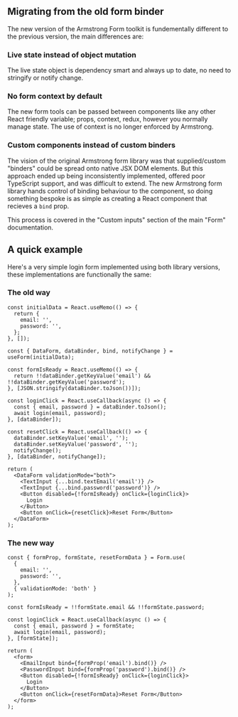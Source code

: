 
<Meta title="Migration Guides/Form Hook" />

## Migrating from the old form binder

The new version of the Armstrong Form toolkit is fundementally different to the previous version, the main differences are:

### Live state instead of object mutation

The live state object is dependency smart and always up to date, no need to stringify or notify change.

### No form context by default

The new form tools can be passed between components like any other React friendly variable; props, context, redux, however you normally manage state. The use of context is no longer enforced by Armstrong.

### Custom components instead of custom binders

The vision of the original Armstrong form library was that supplied/custom "binders" could be spread onto native JSX DOM elements. But this approach ended up being inconsistently implemented, offered poor TypeScript support, and was difficult to extend. The new Armstrong form library hands control of binding behaviour to the component, so doing something bespoke is as simple as creating a React component that recieves a `bind` prop.

This process is covered in the "Custom inputs" section of the main "Form" documentation.

## A quick example

Here's a very simple login form implemented using both library versions, these implementations are functionally the same:

### The old way

```tsx
const initialData = React.useMemo(() => {
  return {
    email: '',
    password: '',
  };
}, []);

const { DataForm, dataBinder, bind, notifyChange } = useForm(initialData);

const formIsReady = React.useMemo(() => {
  return !!dataBinder.getKeyValue('email') && !!dataBinder.getKeyValue('password');
}, [JSON.stringify(dataBinder.toJson())]);

const loginClick = React.useCallback(async () => {
  const { email, password } = dataBinder.toJson();
  await login(email, password);
}, [dataBinder]);

const resetClick = React.useCallback(() => {
  dataBinder.setKeyValue('email', '');
  dataBinder.setKeyValue('password', '');
  notifyChange();
}, [dataBinder, notifyChange]);

return (
  <DataForm validationMode="both">
    <TextInput {...bind.textEmail('email')} />
    <TextInput {...bind.password('password')} />
    <Button disabled={!formIsReady} onClick={loginClick}>
      Login
    </Button>
    <Button onClick={resetClick}>Reset Form</Button>
  </DataForm>
);
```

### The new way

```tsx
const { formProp, formState, resetFormData } = Form.use(
  {
    email: '',
    password: '',
  },
  { validationMode: 'both' }
);

const formIsReady = !!formState.email && !!formState.password;

const loginClick = React.useCallback(async () => {
  const { email, password } = formState;
  await login(email, password);
}, [formState]);

return (
  <form>
    <EmailInput bind={formProp('email').bind()} />
    <PasswordInput bind={formProp('password').bind()} />
    <Button disabled={!formIsReady} onClick={loginClick}>
      Login
    </Button>
    <Button onClick={resetFormData}>Reset Form</Button>
  </form>
);
```
